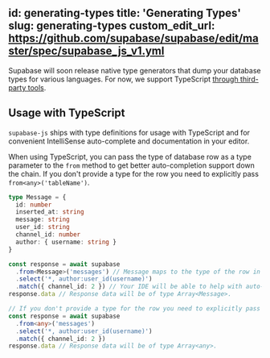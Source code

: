 
id: generating-types
title: 'Generating Types'
slug: generating-types
custom_edit_url: https://github.com/supabase/supabase/edit/master/spec/supabase_js_v1.yml
---


Supabase will soon release native type generators that dump your database types for various languages. For now, we support TypeScript [through third-party tools](/docs/guides/api/generating-types).

## Usage with TypeScript

`supabase-js` ships with type definitions for usage with TypeScript and for convenient IntelliSense auto-complete and documentation in your editor.

When using TypeScript, you can pass the type of database row as a type parameter to the `from` method to get better auto-completion support down the chain.
If you don't provide a type for the row you need to explicitly pass `from<any>('tableName')`.

```ts
type Message = {
  id: number
  inserted_at: string
  message: string
  user_id: string
  channel_id: number
  author: { username: string }
}

const response = await supabase
  .from<Message>('messages') // Message maps to the type of the row in your database.
  .select('*, author:user_id(username)')
  .match({ channel_id: 2 }) // Your IDE will be able to help with auto-completion.
response.data // Response data will be of type Array<Message>.

// If you don't provide a type for the row you need to explicitly pass `from<any>('tableName')`.
const response = await supabase
  .from<any>('messages')
  .select('*, author:user_id(username)')
  .match({ channel_id: 2 })
response.data // Response data will be of type Array<any>.
```
